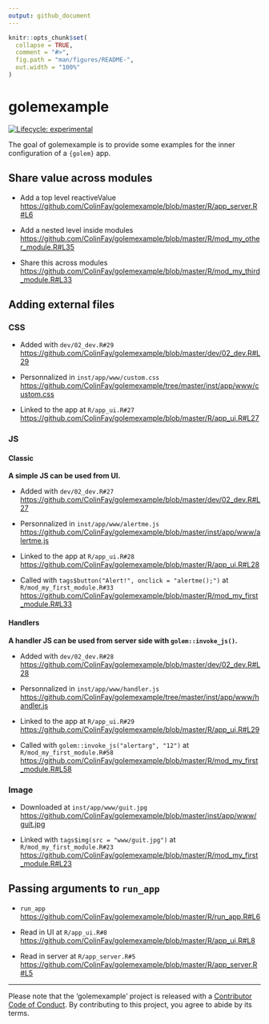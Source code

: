 ```yaml
---
output: github_document
---
```


<!-- README.md is generated from README.Rmd. Please edit that file -->

```r
knitr::opts_chunk$set(
  collapse = TRUE,
  comment = "#>",
  fig.path = "man/figures/README-",
  out.width = "100%"
)
```
# golemexample

<!-- badges: start -->
[![Lifecycle: experimental](https://img.shields.io/badge/lifecycle-experimental-orange.svg)](https://www.tidyverse.org/lifecycle/#experimental)
<!-- badges: end -->

The goal of golemexample is to provide some examples for the inner configuration of a `{golem}` app.

## Share value across modules 

+ Add a top level reactiveValue <https://github.com/ColinFay/golemexample/blob/master/R/app_server.R#L6>

+ Add a nested level inside modules <https://github.com/ColinFay/golemexample/blob/master/R/mod_my_other_module.R#L35>

+ Share this across modules <https://github.com/ColinFay/golemexample/blob/master/R/mod_my_third_module.R#L33>

## Adding external files 

### CSS

+ Added with `dev/02_dev.R#29` <https://github.com/ColinFay/golemexample/blob/master/dev/02_dev.R#L29>

+ Personnalized in `inst/app/www/custom.css` <https://github.com/ColinFay/golemexample/tree/master/inst/app/www/custom.css>

+ Linked to the app at `R/app_ui.R#27` <https://github.com/ColinFay/golemexample/blob/master/R/app_ui.R#L27>

### JS 

#### Classic

__A simple JS can be used from UI.__

+ Added with `dev/02_dev.R#27` <https://github.com/ColinFay/golemexample/blob/master/dev/02_dev.R#L27>

+ Personnalized in `inst/app/www/alertme.js` <https://github.com/ColinFay/golemexample/blob/master/inst/app/www/alertme.js>

+ Linked to the app at `R/app_ui.R#28` <https://github.com/ColinFay/golemexample/blob/master/R/app_ui.R#L28>

+ Called with `tags$button("Alert!", onclick = "alertme();")` at `R/mod_my_first_module.R#33` <https://github.com/ColinFay/golemexample/blob/master/R/mod_my_first_module.R#L33>

#### Handlers

__A handler JS can be used from server side with `golem::invoke_js()`.__

+ Added with `dev/02_dev.R#28` <https://github.com/ColinFay/golemexample/blob/master/dev/02_dev.R#L28>

+ Personnalized in `inst/app/www/handler.js` <https://github.com/ColinFay/golemexample/tree/master/inst/app/www/handler.js>

+ Linked to the app at `R/app_ui.R#29` <https://github.com/ColinFay/golemexample/blob/master/R/app_ui.R#L29>

+ Called with `golem::invoke_js("alertarg", "12")` at `R/mod_my_first_module.R#58` <https://github.com/ColinFay/golemexample/blob/master/R/mod_my_first_module.R#L58>

### Image

+ Downloaded at `inst/app/www/guit.jpg` <https://github.com/ColinFay/golemexample/blob/master/inst/app/www/guit.jpg>

+ Linked with `tags$img(src = "www/guit.jpg")` at `R/mod_my_first_module.R#23` <https://github.com/ColinFay/golemexample/blob/master/R/mod_my_first_module.R#L23>

## Passing arguments to `run_app`

+ `run_app` <https://github.com/ColinFay/golemexample/blob/master/R/run_app.R#L6>

+ Read in UI at `R/app_ui.R#8` <https://github.com/ColinFay/golemexample/blob/master/R/app_ui.R#L8>

+ Read in server at `R/app_server.R#5` <https://github.com/ColinFay/golemexample/blob/master/R/app_server.R#L5>

<hr>

Please note that the 'golemexample' project is released with a
[Contributor Code of Conduct](CODE_OF_CONDUCT.md).
By contributing to this project, you agree to abide by its terms.
